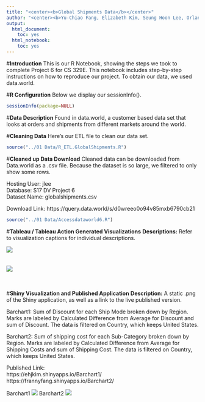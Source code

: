 ```yaml
---
title: "<center><b>Global Shipments Data</b></center>"
author: "<center><b>Yu-Chiao Fang, Elizabeth Kim, Seung Hoon Lee, Orlando Reategui</b></center>"
output:
  html_document:
    toc: yes
  html_notebook:
    toc: yes
---
```


#**Introduction**
This is our R Notebook, showing the steps we took to complete Project 6 for CS 329E. This notebook includes step-by-step instructions on how to reproduce our project. To obtain our data, we used data.world. 

#**R Configuration**
Below we display our sessionInfo().

```r
sessionInfo(package=NULL)
```

#**Data Description**
Found in data.world, a customer based data set that looks at orders and shipments from different markets around the world.

#**Cleaning Data**
Here's our ETL file to clean our data set.

```r
source("../01 Data/R_ETL.GlobalShipments.R")
```

#**Cleaned up Data Download**
Cleaned data can be downloaded from Data.world as a .csv file. Because the dataset is so large, we filtered to only show some rows.

Hosting User: jlee</br>
Database: S17 DV Project 6</br>
Dataset Name: globalshipments.csv

Download Link: https://query.data.world/s/d0wreeo0o94v85mxb6790cb21

```r
source("../01 Data/Accessdataworld6.R")
```

#**Tableau / Tableau Action Generated Visualizations**
**Descriptions:** Refer to visualization captions for individual descriptions.

![](../03 Visualizations/TableauBarchart1.png)<br><br><br>
![](../03 Visualizations/TableauBarchart2.png)<br><br><br>


#**Shiny Visualization and Published Application**
**Description:** A static .png of the Shiny application, as well as a link to the live published version.<br>

Barchart1: Sum of Discount for each Ship Mode broken down by Region. Marks are labeled by Calculated Difference from Average for Discount and sum of Discount. The data is filtered on Country, which keeps United States.<br>

Barchart2: Sum of shipping cost for each Sub-Category broken down by Region. Marks are labeled by Calculated Difference from Average for Shipping Costs and sum of Shipping Cost. The data is filtered on Country, which keeps United States.</br>

Published Link:</br>
https://ehjkim.shinyapps.io/Barchart1/</br>
https://frannyfang.shinyapps.io/Barchart2/</br>

Barchart1
![](../03 Visualizations/ShinyBarchart1.PNG)</center>

Barchart2
![](../03 Visualizations/ShinyBarchart2.PNG)</center>
